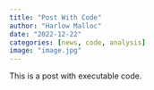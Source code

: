 ```yaml
---
title: "Post With Code"
author: "Harlow Malloc"
date: "2022-12-22"
categories: [news, code, analysis]
image: "image.jpg"
---
```


This is a post with executable code.

